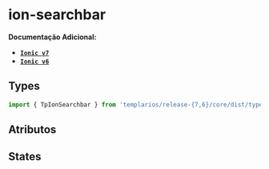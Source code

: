 
<Meta of={searchbarStories} />

# ion-searchbar

**Documentação Adicional:**

- **[`Ionic v7`](https://ionicframework.com/docs/api/searchbar)**
- **[`Ionic v6`](https://ionicframework.com/docs/v6/api/searchbar)**

## Types

```ts
import { TpIonSearchbar } from 'templarios/release-{7,6}/core/dist/types/interfaces';
```

## Atributos

<Canvas of={searchbarStories.Default} />
<Controls of={searchbarStories.Default} />

## States

<Canvas of={statesStories.States} />
<Controls of={statesStories.States} />
